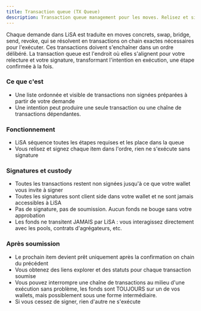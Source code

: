 ```yaml
---
title: Transaction queue (TX Queue)
description: Transaction queue management pour les moves. Relisez et signez les transactions on-chain avant exécution.
---
```


Chaque demande dans LiSA est traduite en moves concrets, swap, bridge, send, revoke, qui se résolvent en transactions on chain exactes nécessaires pour l'exécuter. 
Ces transactions doivent s'enchaîner dans un ordre délibéré. 
La transaction queue est l'endroit où elles s'alignent pour votre relecture et votre signature, transformant l'intention en exécution, une étape confirmée à la fois.

### Ce que c'est
- Une liste ordonnée et visible de transactions non signées préparées à partir de votre demande
- Une intention peut produire une seule transaction ou une chaîne de transactions dépendantes.

### Fonctionnement
- LiSA séquence toutes les étapes requises et les place dans la queue
- Vous relisez et signez chaque item dans l'ordre, rien ne s'exécute sans signature

### Signatures et custody
- Toutes les transactions restent non signées jusqu'à ce que votre wallet vous invite à signer
- Toutes les signatures sont client side dans votre wallet et ne sont jamais accessibles à LiSA
- Pas de signature, pas de soumission. Aucun fonds ne bouge sans votre approbation
- Les fonds ne transitent JAMAIS par LiSA : vous interagissez directement avec les pools, contrats d'agrégateurs, etc.

### Après soumission
- Le prochain item devient prêt uniquement après la confirmation on chain du précédent
- Vous obtenez des liens explorer et des statuts pour chaque transaction soumise
- Vous pouvez interrompre une chaîne de transactions au milieu d'une exécution sans problème, les fonds sont TOUJOURS sur un de vos wallets, mais possiblement sous une forme intermédiaire.
- Si vous cessez de signer, rien d'autre ne s'exécute


